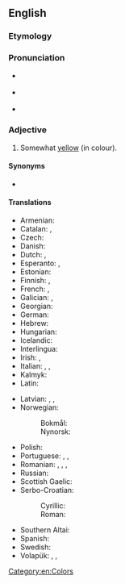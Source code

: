 ==English==

===Etymology===
{{suffix|en|yellow|ish}}

===Pronunciation===
* {{a|RP}} {{IPA|en|/ˈjeləʊɪʃ/}}
* {{a|US}} {{IPA|en|/ˈjelɔʊɪʃ/}}
* {{audio|en|en-us-yellowish.ogg|Audio (US)}}

===Adjective===
{{en-adj|-}}

# Somewhat [[yellow]] (in colour).

====Synonyms====
* {{l|en|yellowy}}

====Translations====
{{trans-top|somewhat yellow}}
* Armenian: {{t+|hy|դեղնավուն}}
* Catalan: {{t|ca|groguenc}}, {{t|ca|grogós}}
* Czech: {{t|cs|žlutavý}}
* Danish: {{t|da|gulagtig}}
* Dutch: {{t+|nl|gelig}}, {{t+|nl|geelachtig}}
* Esperanto: {{t|eo|flaveta}}, {{t|eo|dubeflava}}
* Estonian: {{t|et|kollakas}}
* Finnish: {{t+|fi|kellertävä}}, {{t|fi|kellahko}}
* French: {{t|fr|[[plutôt]] [[jaune]]}}, {{t+|fr|jaunâtre}} {{qualifier|derogatory}}
* Galician: {{t|gl|amarelado}}, {{t|gl|amarelento}}
* Georgian: {{t|ka|მოყვითალო}}
* German: {{t+|de|gelblich}}
* Hebrew: {{t+|he|צְהַבְהַב|tr=ts'havháv}}
* Hungarian: {{t+|hu|sárgás}}
* Icelandic: {{t|is|gulleitur}}
* Interlingua: {{t|ia|[[aliquanto]] [[jalne]]}}
* Irish: {{t|ga|scothbhuí}}, {{t|ga|leathbhuí}}
* Italian: {{t|it|giallastro}}, {{t+|it|gialliccio}}, {{t+|it|giallognolo}}
* Kalmyk: {{t|xal|шарвцр}}
* Latin: {{t|la|galbinus}}
{{trans-mid}}
* Latvian: {{t|lv|iedzeltens}}, {{t|lv|dzeltengans}}, {{t|lv|dzeltenīgs}}
* Norwegian:
*: Bokmål: {{t+|nb|gulaktig}}
*: Nynorsk: {{t|nn|gulaktig}}
* Polish: {{t+|pl|żółtawy}}
* Portuguese: {{t+|pt|amarelado}}, {{t|pt|amarelento}}, {{t|pt|[[tirante]] [[a]] [[amarelo]]}}
* Romanian: {{t+|ro|gălbui}}, {{t+|ro|gălbenatic}}, {{t+|ro|gălbeniu}}, {{t+|ro|gălbiu}}
* Russian: {{t+|ru|желтова́тый}}
* Scottish Gaelic: {{t|gd|fo-bhuidhe}}
* Serbo-Croatian:
*: Cyrillic: {{t|sh|жу̏ћкаст}}
*: Roman: {{t+|sh|žȕćkast|m}}
* Southern Altai: {{t|alt|сарызымак}}
* Spanish: {{t+|es|amarillento|m}}
* Swedish: {{t+|sv|gulaktig}}
* Volapük: {{t+|vo|yelovilik}}, {{t|vo|yeliblik}} {{qualifier|older term}}, {{t|vo|luyelibik}} {{qualifier|older term}}
{{trans-bottom}}

[[Category:en:Colors]]